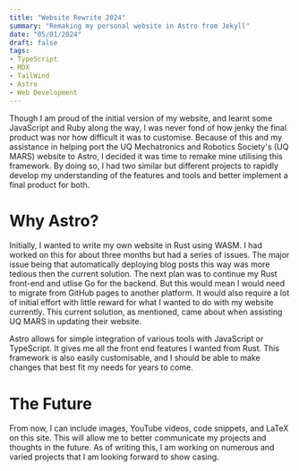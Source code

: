 ---
title: "Website Rewrite 2024"
summary: "Remaking my personal website in Astro from Jekyll"
date: "05/01/2024"
draft: false
tags:
- TypeScript
- MDX
- TailWind
- Astro
- Web Development
---

Though I am proud of the initial version of my website, and learnt some JavaScript and Ruby along the way, I was never fond of how jenky the final product was nor how difficult it was to customise. Because of this and my assistance in helping port the UQ Mechatronics and Robotics Society's (UQ MARS) website to Astro, I decided it was time to remake mine utilising this framework. By doing so, I had two similar but different projects to rapidly develop my understanding of the features and tools and better implement a final product for both.

# Why Astro?

Initially, I wanted to write my own website in Rust using WASM. I had worked on this for about three months but had a series of issues. The major issue being that automatically deploying blog posts this way was more tedious then the current solution. The next plan was to continue my Rust front-end and utlise Go for the backend. But this would mean I would need to migrate from GitHub pages to another platform. It would also require a lot of initial effort with little reward for what I wanted to do with my website currently. This current solution, as mentioned, came about when assisting UQ MARS in updating their website.

Astro allows for simple integration of various tools with JavaScript or TypeScript. It gives me all the front end features I wanted from Rust. This framework is also easily customisable, and I should be able to make changes that best fit my needs for years to come. 

# The Future

From now, I can include images, YouTube videos, code snippets, and LaTeX on this site. This will allow me to better communicate my projects and thoughts in the future. As of writing this, I am working on numerous and varied projects that I am looking forward to show casing.
